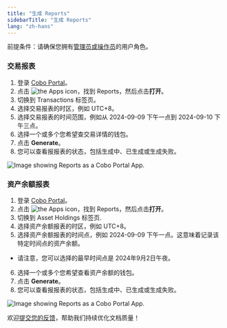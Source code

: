 ```yaml
---
title: "生成 Reports"
sidebarTitle: "生成 Reports"
lang: "zh-hans"
---
```


<Info>前提条件：请确保您拥有[管理员或操作员](/cn/portal/organization/roles-and-permissions)的用户角色。</Info>

### 交易报表

1. 登录 [Cobo Portal](https://portal.cobo.com/login)。
2. 点击 <img src="/cn/images/portal-apps/reports/apps.svg" className="icon" alt="the Apps icon"/>，找到 Reports，然后点击**打开**。
3. 切换到 Transactions 标签页。
4. 选择交易报表的时区，例如 UTC+8。
5. 选择交易报表的时间范围，例如从 2024-09-09 下午一点到 2024-09-10 下午三点。
6. 选择一个或多个您希望查交易详情的钱包。
7. 点击 **Generate**。
8. 您可以查看报报表的状态，包括生成中、已生成或生成失败。

<img src="/cn/images/portal-apps/reports/3.png" className="full_screen" alt="Image showing Reports as a Cobo Portal App."/>

### 资产余额报表

1. 登录 [Cobo Portal](https://portal.cobo.com/login)。
2. 点击 <img src="/cn/images/portal-apps/reports/apps.svg" className="icon" alt="the Apps icon"/>，找到 Reports，然后点击**打开**。
3. 切换到 Asset Holdings 标签页.
4. 选择资产余额报表的时区，例如 UTC+8。
5. 选择资产余额报表的时间点，例如 2024-09-09 下午一点。这意味着记录该特定时间点的资产余额。
- 请注意，您可以选择的最早时间点是 2024年9月2日午夜。
6. 选择一个或多个您希望查看资产余额的钱包。
7. 点击 **Generate**。
8. 您可以查看报报表的状态，包括生成中、已生成或生成失败。

<img src="/cn/images/portal-apps/reports/4.png" className="full_screen" alt="Image showing Reports as a Cobo Portal App."/>


<Tip>欢迎[提交您的反馈](https://forms.zohopublic.com/cobo/form/DocumentFeedbackForm/formperma/QvLOhxJv1_JMsJ-1dleZ8Itb_7rzN-LtgvsDdxosoVI?referrername=manuals)，帮助我们持续优化文档质量！</Tip>